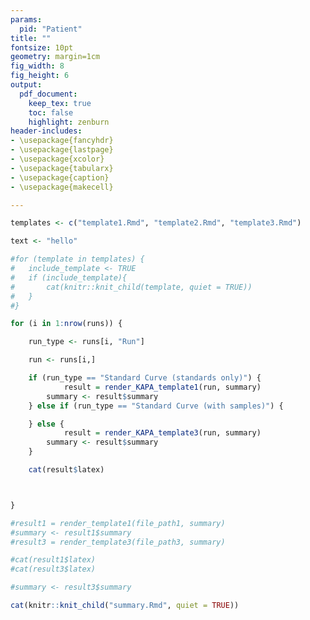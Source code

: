 ```yaml
---
params:
  pid: "Patient"
title: ""
fontsize: 10pt
geometry: margin=1cm
fig_width: 8
fig_height: 6
output:
  pdf_document:
    keep_tex: true
    toc: false  
    highlight: zenburn
header-includes:
- \usepackage{fancyhdr}
- \usepackage{lastpage}
- \usepackage{xcolor}
- \usepackage{tabularx}
- \usepackage{caption}
- \usepackage{makecell}

---
```

\definecolor{darkgreen}{HTML}{188a06}
\definecolor{darkbrown}{HTML}{A52A2A}

<!--- Define Headers and Footers --->
\fancypagestyle{plain}{%
  \renewcommand{\headrulewidth}{0pt}%
  \fancyhf{}%
  \fancyfoot[C]{\footnotesize Page \thepage\, of\, \pageref*{LastPage} page }
  \setlength\footskip{0pt}
}


\pagestyle{plain}


\begin{center}
\large\textbf{VIVA-NUS CenTRAL} \\
\large\textbf{ Yong Loo Lin School of Medicine} \\
\large\textbf{Centre for Translational Research in Acute Leukaemia (Molecular)}
\end{center}



\large\textbf{\underline{`r analysis_type` }}



```r

templates <- c("template1.Rmd", "template2.Rmd", "template3.Rmd")

text <- "hello"

#for (template in templates) {
#	include_template <- TRUE
#	if (include_template){
#  		cat(knitr::knit_child(template, quiet = TRUE))
#	}
#}

for (i in 1:nrow(runs)) {

	run_type <- runs[i, "Run"] 

	run <- runs[i,] 

	if (run_type == "Standard Curve (standards only)") {
            result = render_KAPA_template1(run, summary)
	    summary <- result$summary 
	} else if (run_type == "Standard Curve (with samples)") {

	} else {
            result = render_KAPA_template3(run, summary)
	    summary <- result$summary
	} 

	cat(result$latex) 



}

#result1 = render_template1(file_path1, summary)
#summary <- result1$summary
#result3 = render_template3(file_path3, summary)

#cat(result1$latex)
#cat(result3$latex)

#summary <- result3$summary 

cat(knitr::knit_child("summary.Rmd", quiet = TRUE))

```



